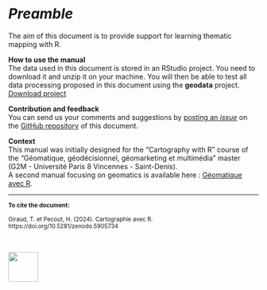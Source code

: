# *Preamble* {.unnumbered}

The aim of this document is to provide support for learning thematic mapping with R. 

**How to use the manual**    
The data used in this document is stored in an RStudio project. 
You need to download it and unzip it on your machine. You will then be able to test all data processing proposed in this document using the **geodata** project.  
[Download project](https://rcarto.github.io/cartographie_avec_r/geodata.zip){.btn .btn-primary .btn-sm role=“button”}  

**Contribution and feedback**    
You can send us your comments and suggestions by [posting an *issue*](https://github.com/rCarto/cartographie_avec_r/issues) on the [GitHub repository](https://github.com/rCarto/cartographie_avec_r) of this document. 


**Context**  
This manual was initially designed for the “Cartography with R” course of the "Géomatique, géodécisionnel, géomarketing et multimédia" master (G2M - Université Paris 8 Vincennes - Saint-Denis).   
A second manual focusing on geomatics is available here : 
[Géomatique avec R](https://rcarto.github.io/geomatique_avec_r/).


--------
<small>
**To cite the document:**     

Giraud, T. et Pecout, H. (2024). Cartographie avec R. https://doi.org/10.5281/zenodo.5905734 

</small>

</br>  

![](img/logo_footer.svg){height=60px fi-align="center"}
